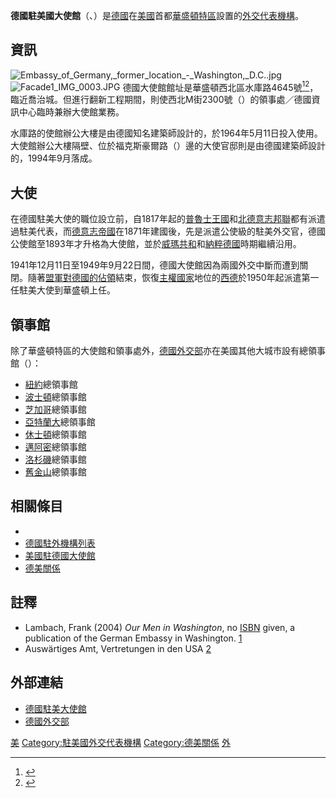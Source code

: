 {{Infobox diplomatic mission
| name= 德國駐美國大使館<br><small>{{lang|de|Deutsche Botschaft Washington, D.C.}}<br>{{lang|en|Embassy of Germany, Washington, D.C.}}</small><br>[[File:Plaque_of_German_foreign_missions.svg|110px]]
| image= Embassy of Germany, Washington.jpg
| caption=<center>整修中的德國大使館</center>
| address =華盛頓西北區水庫路4645號<br><small>{{lang|en|4645 Reservoir Road, }}<br>{{lang|en|Northwest, Washington, D.C.}}</small>
| location= {{USA}}[[華盛頓特區|華盛頓特區]]
| ambassador= {{Link-en|彼得·維蒂希|Peter Wittig}}（2014－）
| department={{flagicon image|Flag of Germany (state).svg}} [[德國外交部|德國外交部]]
  | lat_degrees = 38
  | lat_minutes = 54
  | lat_seconds = 52
  | lat_direction = N
  | long_degrees = 77
  | long_minutes = 5
  | long_seconds = 19
  | long_direction = W
| website           = {{URL|https://www.germany.info/us-en/embassy-consulates/embassy-washington}}
}}
'''德國駐美國大使館'''（{{lang-de|'''Deutsche Botschaft Washington, D.C.'''}}、{{lang-en|'''Embassy of Germany, Washington, D.C.'''}}）是[[德國|德國]]在[[美國|美國]]首都[[華盛頓特區|華盛頓特區]]設置的[[德國駐外機構列表|外交代表機構]]。

==資訊==
[[File:Embassy_of_Germany,_former_location_-_Washington,_D.C..jpg|thumb]]
[[File:Facade1_IMG_0003.JPG|thumb]]
德國大使館館址是華盛頓西北區水庫路4645號<ref>{{cite web |url=http://www.germany.info/Vertretung/usa/en/01__Embassy/Washington/01/__Data.html |title=存档副本 |accessdate=2012年4月11日 |deadurl=yes |archiveurl=https://web.archive.org/web/20120505202129/http://www.germany.info/Vertretung/usa/en/01__Embassy/Washington/01/__Data.html |archivedate=2012年5月5日 |df= }}</ref><ref>{{Cite web |url=http://www.hpp.com/en/projekte/typologies/buero-und-verwaltung/german-embassy-washington.html |title=存档副本 |accessdate=2013-10-25 |archive-date=2013-10-29 |archive-url=https://web.archive.org/web/20131029185652/http://www.hpp.com/en/projekte/typologies/buero-und-verwaltung/german-embassy-washington.html |dead-url=no }}</ref>，臨近喬治城。但進行翻新工程期間，則使西北M街2300號（{{lang|en|2300 M Street NW, Northwest, Washington, D.C.}}）的領事處／德國資訊中心臨時兼辦大使館業務。

水庫路的使館辦公大樓是由德國知名建築師{{Link-en|埃貢·艾爾曼|Egon Eiermann}}設計的，於1964年5月11日投入使用。大使館辦公大樓隔壁、位於福克斯豪爾路（{{lang|en|Foxhall Road NW}}）邊的大使官邸則是由德國建築師{{Link-en|溫格斯|O.M. Ungers}}設計的，1994年9月落成。

==大使==
{{see also|德國駐美國大使}}
在德國駐美大使的職位設立前，自1817年起的[[普魯士王國|普魯士王國]]和[[北德意志邦聯|北德意志邦聯]]都有派遣過駐美代表，而[[德意志帝國|德意志帝國]]在1871年建國後，先是派遣公使級的駐美外交官，德國公使館至1893年才升格為大使館，並於[[威瑪共和|威瑪共和]]和[[納粹德國|納粹德國]]時期繼續沿用。

1941年12月11日至1949年9月22日間，德國大使館因為兩國外交中斷而遭到關閉。隨著[[同盟國軍事佔領德國|盟軍對德國的佔領]]結束，恢復[[主權國家|主權國家]]地位的[[西德|西德]]於1950年起派遣第一任駐美大使到華盛頓上任。

== 領事館 ==
除了華盛頓特區的大使館和領事處外，[[德國外交部|德國外交部]]亦在美國其他大城市設有總領事館（{{lang|de|Generalkonsulat}}）：
*[[紐約|紐約]]總領事館
*[[波士頓|波士頓]]總領事館
*[[芝加哥|芝加哥]]總領事館
*[[亞特蘭大|亞特蘭大]]總領事館
*[[休士頓|休士頓]]總領事館
*[[邁阿密|邁阿密]]總領事館
*[[洛杉磯|洛杉磯]]總領事館
*[[舊金山|舊金山]]總領事館

==相關條目==
*{{Link-en|德國駐美國大使|German Ambassador to the United States}}
*[[德國駐外機構列表|德國駐外機構列表]]
*[[美國駐德國大使館|美國駐德國大使館]]
*[[德美關係|德美關係]]

==註釋==
{{reflist}}
* Lambach, Frank (2004) ''Our Men in Washington'', no [[ISBN|ISBN]] given, a publication of the German Embassy in Washington. [https://web.archive.org/web/20080517143315/http://www.germany-info.org/relaunch/info/missions/embassy/embassy.html]
* Auswärtiges Amt, Vertretungen in den USA [http://www.auswaertiges-amt.de/www/de/laenderinfos/adressen/dtl_vertretung?land_id=188] {{Wayback|url=http://www.auswaertiges-amt.de/www/de/laenderinfos/adressen/dtl_vertretung?land_id=188 |date=20131029184047 }}

== 外部連結 ==
{{commons category|Embassy of Germany, Washington, D.C.}}
* [https://web.archive.org/web/20110610070411/http://www.germany.info/Vertretung/usa/en/01__Embassy/Washington/00/__Home.html 德國駐美大使館]
* [http://www.auswaertiges-amt.de 德國外交部] {{Wayback|url=http://www.auswaertiges-amt.de/ |date=20021124004521 }}
{{德國駐外機構}}
[[Category:德国驻外机构|美]]
[[Category:駐美國外交代表機構|Category:駐美國外交代表機構]]
[[Category:德美關係|Category:德美關係]]
[[Category:華盛頓哥倫比亞特區建築物|外]]